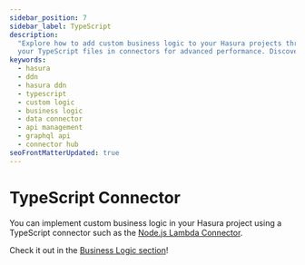 ```yaml
---
sidebar_position: 7
sidebar_label: TypeScript
description:
  "Explore how to add custom business logic to your Hasura projects through the TypeScript data connector. Integrate
  your TypeScript files in connectors for advanced performance. Discover more at the official Hasura Connector Hub."
keywords:
  - hasura
  - ddn
  - hasura ddn
  - typescript
  - custom logic
  - business logic
  - data connector
  - api management
  - graphql api
  - connector hub
seoFrontMatterUpdated: true
---
```


# TypeScript Connector

You can implement custom business logic in your Hasura project using a TypeScript connector such as the
[Node.js Lambda Connector](https://github.com/hasura/ndc-nodejs-lambda).

Check it out in the [Business Logic section](/business-logic/typescript.mdx)!
